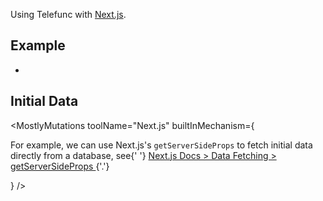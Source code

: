 
Using Telefunc with [Next.js](https://nextjs.org).

## Example

- <RepoLink href="/examples/next" />

## Initial Data

<MostlyMutations
  toolName="Next.js"
  builtInMechanism={
    <p>
      For example, we can use Next.js's <code>getServerSideProps</code> to fetch initial data directly from a database,
      see{' '}
      <a href="https://nextjs.org/docs/basic-features/data-fetching/get-server-side-props">
        Next.js Docs &gt; Data Fetching &gt; getServerSideProps
      </a>
      {'.'}
    </p>
  }
/>
